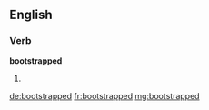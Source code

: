 ==English==

===Verb===
'''bootstrapped'''

# {{en-past of|bootstrap}}

[[de:bootstrapped]]
[[fr:bootstrapped]]
[[mg:bootstrapped]]